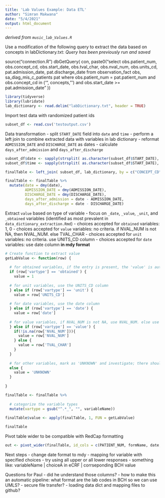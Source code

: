 ```yaml
---
title: 'Lab Values Example: Data ETL'
author: "Simran Makwana"
date: "5/4/2021"
output: html_document
---
```


*derived from `music_lab_Values.R`*


Use a modification of the following query to extract the data based on concepts in labDictionary.txt:
*Query has been previously run and saved*

source("connection.R")
dbGetQuery( con, paste0("select obs.patient_num, obs.concept_cd, obs.start_date, obs.tval_char, 
  obs.nval_num, obs.units_cd, pat.admission_date, pat.discharge_date 
  from observation_fact obs, 
  sa_diag_mis_c_patients pat 
  where obs.patient_num = pat.patient_num and 
  obs.concept_cd in ('", concepts, "') and 
  obs.start_date >= pat.admission_date" )) 
  
```r
library(tidyverse)
library(lubridate)
lab_dictionary <- read.delim("labDictionary.txt", header = TRUE)


```
                                   
Import test data with randomized patient ids
```r
subset_df <- read.csv('testoutput.csv')

```

Data transformation
- split `START_DATE` field into `date` and `time`
- perform a left join to combine extracted data with variables in lab dictionary
- reformat `ADMISSION_DATE` and `DISCHARGE_DATE` as dates
- calculate `days_after_admission` and `days_after_discharge`
```r
subset_df$date <- sapply(strsplit( as.character(subset_df$START_DATE), " "), '[', 1)
subset_df$time <- sapply(strsplit( as.character(subset_df$START_DATE), " "), '[', 2)

finalTable <- left_join( subset_df, lab_dictionary, by = c("CONCEPT_CD" = "concept_cd") )

finalTable <- finalTable %>%
  mutate(date = dmy(date),
         ADMISSION_DATE = dmy(ADMISSION_DATE),
         DISCHARGE_DATE = dmy(DISCHARGE_DATE),
         days_after_admission = date - ADMISSION_DATE,
         days_after_discharge = date - DISCHARGE_DATE)

```

Extract `value` based on type of variable
- focus on `_date`, `_value`, `_unit`, and `_obtained` variables (identified as most prevalent in `data_dictionary_extraction.Rmd`)
  - choices accepted for `obtained` variables: 1, 0
  - choices accepted for `value` variables: no criteria. if NVAL_NUM is not NA, then NVAL_NUM. else TVAL_CHAR
  - choices accepted for `unit` variables: no criteria. use UNITS_CD column
  - choices accepted for `date` variables: use date column **in mdy format**
```r
# Create function to extract value
getLabValue <- function(row) {
  
  # for obtained variables, if the entry is present, the 'value' is automatically 1
  if (row['vartype'] == 'obtained') {
    value = 1
    
  # for unit variables, use the UNITS_CD column
  } else if (row['vartype'] == 'unit') {
    value = row['UNITS_CD']
    
  # for date variables, use the date column
  } else if (row['vartype'] == 'date') {
    value = row['date']
    
  # for value variables, if NVAL_NUM is not NA, use NVAL_NUM. else use TVAL_CHAR
  } else if (row['vartype'] == 'value') {
    if(!is.na(row['NVAL_NUM'])){
      value = row['NVAL_NUM']
    } else {
      value = row['TVAL_CHAR']
    }
  }
    
  # for other variables, mark as 'UNKNOWN' and investigate; there should not be any of these for now
  else {
    value = 'UNKNOWN'
  }
   
}

```

```r
finalTable <- finalTable %>%
  
  # categorize the variable types
  mutate(vartype = gsub("^.*_", "", variableName))
         
finalTable$value <- apply(finalTable, 1, FUN = getLabValue)

finalTable

```

Pivot table wider to be compatible with RedCap formatting
```r
out <- pivot_wider(finalTable, id_cols = c(PATIENT_NUM, formName, date, time), names_from = variableName, values_from = value)

```


Next steps
- change date format to mdy
- mapping for variable with specified choices
  - try using all upper or all lower responses
  - something like:
  variableName | choiceA in eCRF | corrseponding BCH value

Questions for Paul
- did he understand those columns?
- how to make this an automatic pipeline: what format are the lab codes in BCH so we can use UMLS?
- secure file transfer?
- loading data dict and mapping files to github?












